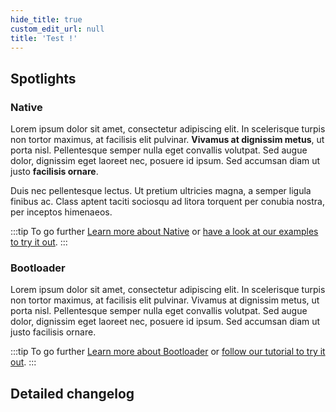 ```yaml
---
hide_title: true
custom_edit_url: null
title: 'Test !'
---
```



## Spotlights

### Native

Lorem ipsum dolor sit amet, consectetur adipiscing elit. In scelerisque turpis non tortor maximus, at facilisis elit pulvinar. **Vivamus at dignissim metus**, ut porta nisl. Pellentesque semper nulla eget convallis volutpat. Sed augue dolor, dignissim eget laoreet nec, posuere id ipsum. Sed accumsan diam ut justo **facilisis ornare**.

Duis nec pellentesque lectus. Ut pretium ultricies magna, a semper ligula finibus ac. Class aptent taciti sociosqu ad litora torquent per conubia nostra, per inceptos himenaeos.

:::tip To go further
[Learn more about Native](./luos-technology/index.mdx) or [have a look at our examples to try it out](https://github.com/luos-io/luos_engine/examples/projects/native).
:::

### Bootloader

Lorem ipsum dolor sit amet, consectetur adipiscing elit. In scelerisque turpis non tortor maximus, at facilisis elit pulvinar. Vivamus at dignissim metus, ut porta nisl. Pellentesque semper nulla eget convallis volutpat. Sed augue dolor, dignissim eget laoreet nec, posuere id ipsum. Sed accumsan diam ut justo facilisis ornare.

:::tip To go further
[Learn more about Bootloader](./tools/bootloader.mdx) or [follow our tutorial to try it out](/tutorials/bootloader/intro).
:::

## Detailed changelog

<ReleaseComponent />
